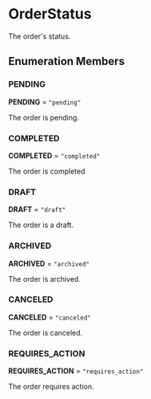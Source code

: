 
# OrderStatus

The order's status.

## Enumeration Members

### PENDING

 **PENDING** = `"pending"`

The order is pending.

### COMPLETED

 **COMPLETED** = `"completed"`

The order is completed

### DRAFT

 **DRAFT** = `"draft"`

The order is a draft.

### ARCHIVED

 **ARCHIVED** = `"archived"`

The order is archived.

### CANCELED

 **CANCELED** = `"canceled"`

The order is canceled.

### REQUIRES\_ACTION

 **REQUIRES\_ACTION** = `"requires_action"`

The order requires action.
